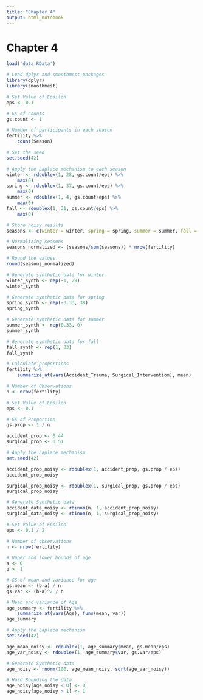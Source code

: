 ```yaml
---
title: "Chapter 4"
output: html_notebook
---
```


# Chapter 4

```r
load('data.RData')
```


```r
# Load dplyr and smoothmest packages
library(dplyr)
library(smoothmest)

# Set Value of Epsilon
eps <- 0.1

# GS of Counts
gs.count <- 1

# Number of participants in each season
fertility %>%
	count(Season)
```

```r
# Set the seed
set.seed(42)

# Apply the Laplace mechanism to each season
winter <- rdoublex(1, 28, gs.count/eps) %>%
	max(0)
spring <- rdoublex(1, 37, gs.count/eps) %>%
	max(0)
summer <- rdoublex(1, 4, gs.count/eps) %>%
	max(0)
fall <- rdoublex(1, 31, gs.count/eps) %>%
	max(0)
```

```r
# Store noisy results
seasons <- c(winter = winter, spring = spring, summer = summer, fall = fall)

# Normalizing seasons
seasons_normalized <- (seasons/sum(seasons)) * nrow(fertility)

# Round the values
round(seasons_normalized)
```

```r
# Generate synthetic data for winter
winter_synth <- rep(-1, 29)
winter_synth

# Generate synthetic data for spring
spring_synth <- rep(-0.33, 38)
spring_synth

# Generate synthetic data for summer
summer_synth <- rep(0.33, 0)
summer_synth

# Generate synthetic data for fall
fall_synth <- rep(1, 33)
fall_synth
```

```r
# Calculate proportions
fertility %>%
	summarize_at(vars(Accident_Trauma, Surgical_Intervention), mean)

# Number of Observations
n <- nrow(fertility)

# Set Value of Epsilon
eps <- 0.1

# GS of Proportion
gs.prop <- 1 / n
```

```r
accident_prop <- 0.44
surgical_prop <- 0.51

# Apply the Laplace mechanism
set.seed(42)	

accident_prop_noisy <- rdoublex(1, accident_prop, gs.prop / eps) 
accident_prop_noisy 

surgical_prop_noisy <- rdoublex(1, surgical_prop, gs.prop / eps) 
surgical_prop_noisy

# Generate Synthetic data
accident_data_noisy <- rbinom(n, 1, accident_prop_noisy)
surgical_data_noisy <- rbinom(n, 1, surgical_prop_noisy)
```

```r
# Set Value of Epsilon
eps <- 0.1 / 2

# Number of observations
n <- nrow(fertility)

# Upper and lower bounds of age
a <- 0
b <- 1

# GS of mean and variance for age
gs.mean <- (b-a) / n
gs.var <- (b-a)^2 / n
```

```r
# Mean and variance of Age
age_summary <- fertility %>%
	summarize_at(vars(Age), funs(mean, var))
age_summary

# Apply the Laplace mechanism
set.seed(42)

age_mean_noisy <- rdoublex(1, age_summary$mean, gs.mean/eps)
age_var_noisy <- rdoublex(1, age_summary$var, gs.var/eps)

# Generate Synthetic data
age_noisy <- rnorm(100, age_mean_noisy, sqrt(age_var_noisy))

# Hard Bounding the data
age_noisy[age_noisy < 0] <- 0
age_noisy[age_noisy > 1] <- 1
```


